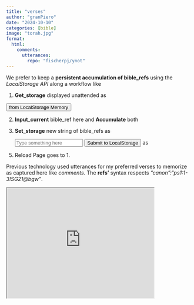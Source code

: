 ```yaml
---
title: "verses"
author: "granPiero"
date: "2024-10-10"
categories: [bible]
image: "torah.jpg"
format: 
  html:
    comments:
      utterances: 
        repo: "fischerpj/ynot"
---
```


We prefer to keep a **persistent accumulation of bible_refs** using the *LocalStorage API* along a workflow like

1.  **Get_storage** displayed unattended as

<button id="getButton">from LocalStorage Memory</button>

2.  **Input_current** bible_ref here and **Accumulate** both

3.  **Set_storage** new string of bible_refs as

    <div>

    <input type="text" id="inputField" placeholder="Type something here"> <button id="submitButton">Submit to LocalStorage</button> as

    </div>

</div>

<script src="script.js"></script>

5.  Reload Page goes to 1.

Previous technology used utterances for my preferred verses to memorize as captured here like *comments*. The **refs'** syntax respects *"canon":"ps1:1-3!SG21\@bgw"*.

<iframe src="https://jsfapi.netlify.app/.netlify/functions/bgw?param=ps1:1-3!SG21" title="jsfapi iframe" width="400" height="300">

</iframe>
